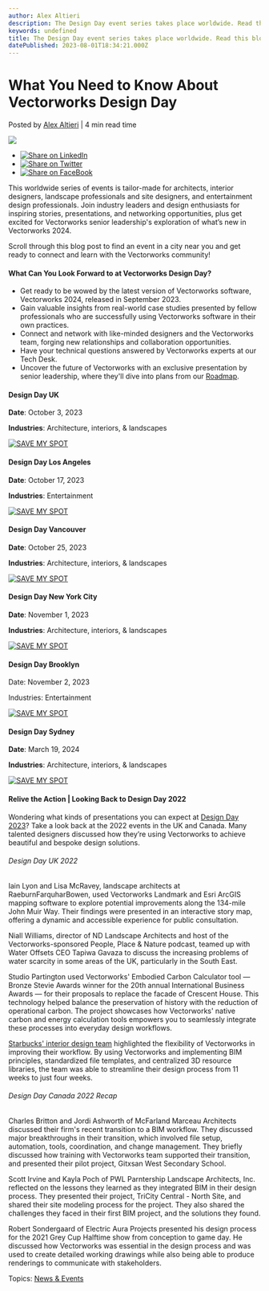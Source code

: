 ```yaml
---
author: Alex Altieri
description: The Design Day event series takes place worldwide. Read this blog post to learn more about what’s in store and how you can attend.
keywords: undefined
title: The Design Day event series takes place worldwide. Read this blog post to learn more about what’s in store and how you can attend. 
datePublished: 2023-08-01T18:34:21.000Z
---
```

  

# What You Need to Know About Vectorworks Design Day

 Posted by [Alex Altieri](https://blog.vectorworks.net/author/alex-altieri) | 4 min read time 

![](https://blog.vectorworks.net/hubfs/Blog%20Images/2023%20Blog%20Images/08_Design%20Day%20Announcement/blog-featured-1440x800.jpg) 

* [![Share on LinkedIn](https://2659751.fs1.hubspotusercontent-na1.net/hubfs/2659751/michaelDemo/share-LI.png)](http://www.linkedin.com/shareArticle?mini=true&url=https%3A%2F%2Fblog.vectorworks.net%2Fdesign-days-coming-to-a-city-near-you-%F0%9F%8F%99%EF%B8%8F)
* [![Share on Twitter](https://2659751.fs1.hubspotusercontent-na1.net/hubfs/2659751/michaelDemo/share-TW.png)](https://www.twitter.com/share?text=What%20You%20Need%20to%20Know%20About%20Vectorworks%20Design%20Day&url=https%3A%2F%2Fblog.vectorworks.net%2Fdesign-days-coming-to-a-city-near-you-%F0%9F%8F%99%EF%B8%8F&via=PMGTweets)
* [![Share on FaceBook](https://2659751.fs1.hubspotusercontent-na1.net/hubfs/2659751/michaelDemo/share-FB.png)](https://www.facebook.com/sharer/sharer.php?u=https%3A%2F%2Fblog.vectorworks.net%2Fdesign-days-coming-to-a-city-near-you-%F0%9F%8F%99%EF%B8%8F)

This worldwide series of events is tailor-made for architects, interior designers, landscape professionals and site designers, and entertainment design professionals. Join industry leaders and design enthusiasts for inspiring stories, presentations, and networking opportunities, plus get excited for Vectorworks senior leadership's exploration of what’s new in Vectorworks 2024.

Scroll through this blog post to find an event in a city near you and get ready to connect and learn with the Vectorworks community!

#### What Can You Look Forward to at Vectorworks Design Day?

* Get ready to be wowed by the latest version of Vectorworks software, Vectorworks 2024, released in September 2023.
* Gain valuable insights from real-world case studies presented by fellow professionals who are successfully using Vectorworks software in their own practices.
* Connect and network with like-minded designers and the Vectorworks team, forging new relationships and collaboration opportunities.
* Have your technical questions answered by Vectorworks experts at our Tech Desk.
* Uncover the future of Vectorworks with an exclusive presentation by senior leadership, where they'll dive into plans from our [Roadmap](https://www.vectorworks.net/public-roadmap).

#### Design Day UK 

**Date**: October 3, 2023

**Industries**: Architecture, interiors, & landscapes

[![SAVE MY SPOT](https://no-cache.hubspot.com/cta/default/3018241/8e05545a-69a2-4558-aca2-6efc64d49efe.png)](https://cta-redirect.hubspot.com/cta/redirect/3018241/8e05545a-69a2-4558-aca2-6efc64d49efe) 

#### Design Day Los Angeles

**Date**: October 17, 2023

**Industries**: Entertainment

[![SAVE MY SPOT](https://no-cache.hubspot.com/cta/default/3018241/22158040-ff6a-47bb-98a1-5f25904fd31c.png)](https://cta-redirect.hubspot.com/cta/redirect/3018241/22158040-ff6a-47bb-98a1-5f25904fd31c) 

#### Design Day Vancouver

**Date**: October 25, 2023

**Industries**: Architecture, interiors, & landscapes

[![SAVE MY SPOT](https://no-cache.hubspot.com/cta/default/3018241/be5009d7-55c5-4813-a5e4-ee161e7fdc58.png)](https://cta-redirect.hubspot.com/cta/redirect/3018241/be5009d7-55c5-4813-a5e4-ee161e7fdc58) 

#### Design Day New York City

**Date**: November 1, 2023

**Industries**: Architecture, interiors, & landscapes

[![SAVE MY SPOT](https://no-cache.hubspot.com/cta/default/3018241/1fa00d8c-295d-45eb-9f19-71a0095ee55c.png)](https://cta-redirect.hubspot.com/cta/redirect/3018241/1fa00d8c-295d-45eb-9f19-71a0095ee55c) 

#### Design Day Brooklyn 

Date: November 2, 2023

Industries: Entertainment

[![SAVE MY SPOT](https://no-cache.hubspot.com/cta/default/3018241/381db2eb-1913-4b3e-a6b8-f2f83ecfb465.png)](https://cta-redirect.hubspot.com/cta/redirect/3018241/381db2eb-1913-4b3e-a6b8-f2f83ecfb465) 

#### Design Day Sydney 

**Date**: March 19, 2024

**Industries**: Architecture, interiors, & landscapes

[![SAVE MY SPOT](https://no-cache.hubspot.com/cta/default/3018241/bdeac6d2-d87f-4474-b020-0756f6c66264.png)](https://cta-redirect.hubspot.com/cta/redirect/3018241/bdeac6d2-d87f-4474-b020-0756f6c66264) 

#### Relive the Action | Looking Back to Design Day 2022

Wondering what kinds of presentations you can expect at [Design Day 2023](https://designday.vectorworks.net/)? Take a look back at the 2022 events in the UK and Canada. Many talented designers discussed how they’re using Vectorworks to achieve beautiful and bespoke design solutions.

###### Design Day UK 2022

Iain Lyon and Lisa McRavey, landscape architects at RaeburnFarquharBowen, used Vectorworks Landmark and Esri ArcGIS mapping software to explore potential improvements along the 134-mile John Muir Way. Their findings were presented in an interactive story map, offering a dynamic and accessible experience for public consultation.

Niall Williams, director of ND Landscape Architects and host of the Vectorworks-sponsored People, Place & Nature podcast, teamed up with Water Offsets CEO Tapiwa Gavaza to discuss the increasing problems of water scarcity in some areas of the UK, particularly in the South East. 

Studio Partington used Vectorworks' Embodied Carbon Calculator tool — Bronze Stevie Awards winner for the 20th annual International Business Awards — for their proposals to replace the facade of Crescent House. This technology helped balance the preservation of history with the reduction of operational carbon. The project showcases how Vectorworks' native carbon and energy calculation tools empowers you to seamlessly integrate these processes into everyday design workflows.

[Starbucks' interior design team](https://university.vectorworks.net/course/view.php?id=2388) highlighted the flexibility of Vectorworks in improving their workflow. By using Vectorworks and implementing BIM principles, standardized file templates, and centralized 3D resource libraries, the team was able to streamline their design process from 11 weeks to just four weeks.

###### Design Day Canada 2022 Recap

Charles Britton and Jordi Ashworth of McFarland Marceau Architects discussed their firm's recent transition to a BIM workflow. They discussed major breakthroughs in their transition, which involved file setup, automation, tools, coordination, and change management. They briefly discussed how training with Vectorworks team supported their transition, and presented their pilot project, Gitxsan West Secondary School.

Scott Irvine and Kayla Poch of PWL Parntership Landscape Architects, Inc. reflected on the lessons they learned as they integrated BIM in their design process. They presented their project, TriCity Central - North Site, and shared their site modeling process for the project. They also shared the challenges they faced in their first BIM project, and the solutions they found.

Robert Sondergaard of Electric Aura Projects presented his design process for the 2021 Grey Cup Halftime show from conception to game day. He discussed how Vectorworks was essential in the design process and was used to create detailed working drawings while also being able to produce renderings to communicate with stakeholders.

 Topics: [News & Events](https://blog.vectorworks.net/topic/news-events) 

  